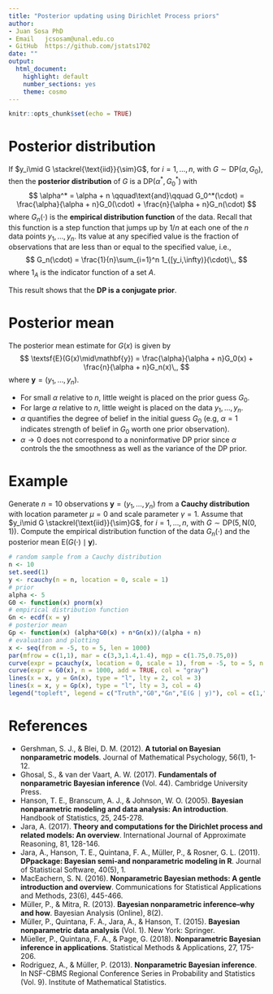 ---
title: "Posterior updating using Dirichlet Process priors"
author: 
- Juan Sosa PhD
- Email   jcsosam@unal.edu.co
- GitHub  https://github.com/jstats1702 
date: ""
output:
  html_document:
    highlight: default
    number_sections: yes
    theme: cosmo
---

```{r setup, include=FALSE}
knitr::opts_chunk$set(echo = TRUE)
```

# Posterior distribution

If $y_i\mid G \stackrel{\text{iid}}{\sim}G$, for $i=1,\ldots,n$, with $G\sim\textsf{DP}(\alpha,G_0)$, then the **posterior distribution** of $G$ is a $\textsf{DP}(\alpha^*,G_0^*)$ with
$$
\alpha^* = \alpha + n
\qquad\text{and}\qquad
G_0^*(\cdot) = \frac{\alpha}{\alpha + n}G_0(\cdot) + \frac{n}{\alpha + n}G_n(\cdot)
$$
where $G_n(\cdot)$ is the **empirical distribution function** of the data. Recall that this function is a step function that jumps up by $1/n$ at each one of the $n$ data points $y_1,\ldots,y_n$. Its value at any specified value is the fraction of observations that are less than or equal to the specified value, i.e.,
$$
G_n(\cdot) = \frac{1}{n}\sum_{i=1}^n 1_{[y_i,\infty)}(\cdot)\,,
$$
where $1_A$ is the indicator function of a set $A$.

This result shows that the **DP is a conjugate prior**.


# Posterior mean

The posterior mean estimate for $G(x)$ is given by
$$
\textsf{E}(G(x)\mid\mathbf{y}) = \frac{\alpha}{\alpha + n}G_0(x) + \frac{n}{\alpha + n}G_n(x)\,,
$$
where $\mathbf{y}=(y_1,\ldots,y_n)$.

- For small $\alpha$ relative to $n$, little weight is placed on the prior guess $G_0$.
- For large $\alpha$ relative to $n$, little weight is placed on the data $y_1,\ldots,y_n$.
- $\alpha$ quantifies the degree of belief in the initial guess $G_0$ (e.g, $\alpha = 1$ indicates strength of belief in $G_0$ worth one prior observation).
- $\alpha\to 0$ does not correspond to a noninformative DP prior since $\alpha$ controls the the smoothness as well as the variance of the DP prior.


# Example

Generate $n=10$ observations $\mathbf{y}=(y_1,\ldots,y_n)$ from a **Cauchy distribution** with location parameter $\mu = 0$ and scale parameter $\gamma = 1$. Assume that $y_i\mid G \stackrel{\text{iid}}{\sim}G$, for $i=1,\ldots,n$, with $G\sim\textsf{DP}(5,\textsf{N}(0,1))$.
Compute the empirical distribution function of the data $G_n(\cdot)$ and the posterior mean $\textsf{E}(G(\cdot)\mid\mathbf{y})$.

```{r, fig.align='center'}
# random sample from a Cauchy distribution
n <- 10
set.seed(1)
y <- rcauchy(n = n, location = 0, scale = 1)
# prior
alpha <- 5
G0 <- function(x) pnorm(x)
# empirical distribution function 
Gn <- ecdf(x = y)
# posterior mean
Gp <- function(x) (alpha*G0(x) + n*Gn(x))/(alpha + n)
# evaluation and plotting
x <- seq(from = -5, to = 5, len = 1000)
par(mfrow = c(1,1), mar = c(3,3,1.4,1.4), mgp = c(1.75,0.75,0))
curve(expr = pcauchy(x, location = 0, scale = 1), from = -5, to = 5, n = 1000, col = 1, ylab = "Distribution", ylim = c(0,1))
curve(expr = G0(x), n = 1000, add = TRUE, col = "gray")
lines(x = x, y = Gn(x), type = "l", lty = 2, col = 3)
lines(x = x, y = Gp(x), type = "l", lty = 3, col = 4)
legend("topleft", legend = c("Truth","G0","Gn","E(G | y)"), col = c(1,"gray",3,4), lty = c(1,1,3,4), bty = "n")
```



# References

- Gershman, S. J., & Blei, D. M. (2012). **A tutorial on Bayesian nonparametric models**. Journal of Mathematical Psychology, 56(1), 1-12.
- Ghosal, S., & van der Vaart, A. W. (2017). **Fundamentals of nonparametric Bayesian inference** (Vol. 44). Cambridge University Press.
- Hanson, T. E., Branscum, A. J., & Johnson, W. O. (2005). **Bayesian nonparametric modeling and data analysis: An introduction**. Handbook of Statistics, 25, 245-278.
- Jara, A. (2017). **Theory and computations for the Dirichlet process and related models: An overview**. International Journal of Approximate Reasoning, 81, 128-146.
- Jara, A., Hanson, T. E., Quintana, F. A., Müller, P., & Rosner, G. L. (2011). **DPpackage: Bayesian semi-and nonparametric modeling in R**. Journal of Statistical Software, 40(5), 1.
- MacEachern, S. N. (2016). **Nonparametric Bayesian methods: A gentle introduction and overview**. Communications for Statistical Applications and Methods, 23(6), 445-466.
- Müller, P., & Mitra, R. (2013). **Bayesian nonparametric inference–why and how**. Bayesian Analysis (Online), 8(2).
- Müller, P., Quintana, F. A., Jara, A., & Hanson, T. (2015). **Bayesian nonparametric data analysis** (Vol. 1). New York: Springer.
- Müeller, P., Quintana, F. A., & Page, G. (2018). **Nonparametric Bayesian inference in applications**. Statistical Methods & Applications, 27, 175-206.
- Rodriguez, A., & Müller, P. (2013). **Nonparametric Bayesian inference**. In NSF-CBMS Regional Conference Series in Probability and Statistics (Vol. 9). Institute of Mathematical Statistics.


